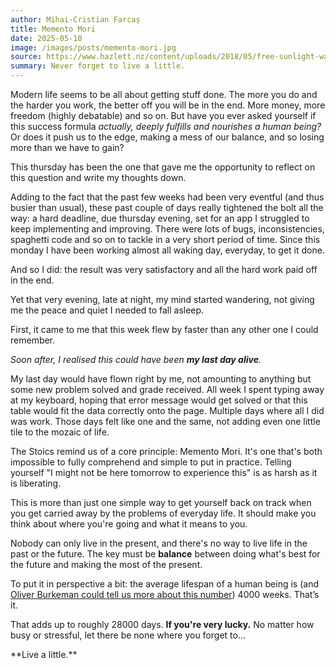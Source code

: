 ```yaml
---
author: Mihai-Cristian Farcaș
title: Memento Mori
date: 2025-05-10
image: /images/posts/memento-mori.jpg
source: https://www.hazlett.nz/content/uploads/2018/05/free-sunlight-wallpapers-36062-36886-hd-wallpapers.jpg
summary: Never forget to live a little.
---
```


Modern life seems to be all about getting stuff done. The more you do and the
harder you work, the better off you will be in the end. More money, more freedom
(highly debatable) and so on. But have you ever asked yourself if this success
formula _actually, deeply fulfills and nourishes a human being?_ Or does it push
us to the edge, making a mess of our balance, and so losing more than we have to
gain?

This thursday has been the one that gave me the opportunity to reflect on this
question and write my thoughts down.

Adding to the fact that the past few weeks had been very eventful (and thus
busier than usual), these past couple of days really tightened the bolt all the
way: a hard deadline, due thursday evening, set for an app I struggled to keep
implementing and improving. There were lots of bugs, inconsistencies, spaghetti
code and so on to tackle in a very short period of time. Since this monday I
have been working almost all waking day, everyday, to get it done.

And so I did: the result was very satisfactory and all the hard work paid off in
the end.

Yet that very evening, late at night, my mind started wandering, not giving me
the peace and quiet I needed to fall asleep.

First, it came to me that this week flew by faster than any other one I could
remember.

_Soon after, I realised this could have been **my last day alive**._

My last day would have flown right by me, not amounting to anything but some new
problem solved and grade received. All week I spent typing away at my keyboard,
hoping that error message would get solved or that this table would fit the data
correctly onto the page. Multiple days where all I did was work. Those days felt
like one and the same, not adding even one little tile to the mozaic of life.

The Stoics remind us of a core principle: Memento Mori. It's one that's both
impossible to fully comprehend and simple to put in practice. Telling yourself
"I might not be here tomorrow to experience this" is as harsh as it is
liberating.

This is more than just one simple way to get yourself back on track when you get
carried away by the problems of everyday life. It should make you think about
where you're going and what it means to you.

Nobody can only live in the present, and there's no way to live life in the past
or the future. The key must be **balance** between doing what's best for the
future and making the most of the present.

To put it in perspective a bit: the average lifespan of a human being is (and
[Oliver Burkeman could tell us more about this number](https://en.wikipedia.org/wiki/Four_Thousand_Weeks:_Time_Management_for_Mortals))
4000 weeks. That’s it.

That adds up to roughly 28000 days. **If you're very lucky.** No matter how busy
or stressful, let there be none where you forget to...

<Quote author='Michael Sheen (Arthur, the Bartender) from Passengers (2016)'>
  **Live a little.**
</Quote>

<ContentFooter />
